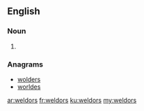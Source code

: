 ==English==

===Noun===
{{head|en|noun plural form}}

# {{plural of|weldor|lang=en}}

===Anagrams===
* [[wolders#English|wolders]]
* [[worldes#English|worldes]]

[[ar:weldors]]
[[fr:weldors]]
[[ku:weldors]]
[[my:weldors]]